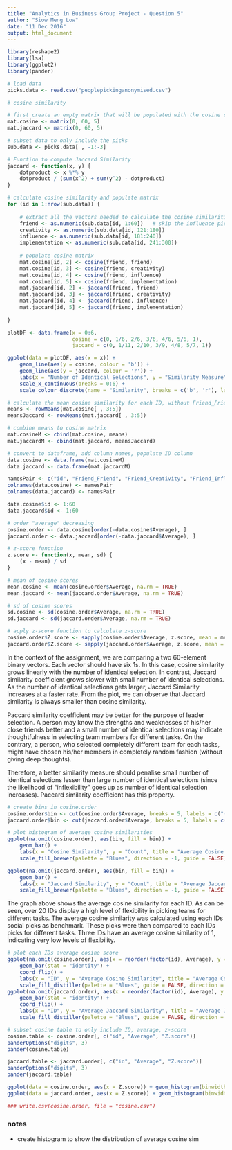```yaml
---
title: "Analytics in Business Group Project - Question 5"
author: "Siow Meng Low"
date: "11 Dec 2016"
output: html_document
---
```


```r
library(reshape2)
library(lsa)
library(ggplot2)
library(pander)
```

```r
# load data
picks.data <- read.csv("peoplepickinganonymised.csv")
```

```r
# cosine similarity

# first create an empty matrix that will be populated with the cosine similarity results
mat.cosine <- matrix(0, 60, 5)
mat.jaccard <- matrix(0, 60, 5)

# subset data to only include the picks
sub.data <- picks.data[ , -1:-3]

# Function to compute Jaccard Similarity
jaccard <- function(x, y) {
    dotproduct <- x %*% y
    dotproduct / (sum(x^2) + sum(y^2) - dotproduct)
}

# calculate cosine similarity and populate matrix
for (id in 1:nrow(sub.data)) {
    
    # extract all the vectors needed to calculate the cosine similarities
    friend <- as.numeric(sub.data[id, 1:60])   # skip the influence picks
    creativity <- as.numeric(sub.data[id, 121:180])
    influence <- as.numeric(sub.data[id, 181:240])
    implementation <- as.numeric(sub.data[id, 241:300])
    
    # populate cosine matrix
    mat.cosine[id, 2] <- cosine(friend, friend)
    mat.cosine[id, 3] <- cosine(friend, creativity)
    mat.cosine[id, 4] <- cosine(friend, influence)
    mat.cosine[id, 5] <- cosine(friend, implementation)
    mat.jaccard[id, 2] <- jaccard(friend, friend)
    mat.jaccard[id, 3] <- jaccard(friend, creativity)
    mat.jaccard[id, 4] <- jaccard(friend, influence)
    mat.jaccard[id, 5] <- jaccard(friend, implementation)
    
}

plotDF <- data.frame(x = 0:6, 
                     cosine = c(0, 1/6, 2/6, 3/6, 4/6, 5/6, 1), 
                     jaccard = c(0, 1/11, 2/10, 3/9, 4/8, 5/7, 1))

ggplot(data = plotDF, aes(x = x)) + 
    geom_line(aes(y = cosine, colour = 'b')) + 
    geom_line(aes(y = jaccard, colour = 'r')) + 
    labs(x = "Number of Identical Selections", y = "Similarity Measure") + 
    scale_x_continuous(breaks = 0:6) + 
    scale_colour_discrete(name = "Similarity", breaks = c('b', 'r'), labels = c("Cosine", "Jaccard"))

# calculate the mean cosine similarity for each ID, without Friend_Friend column
means <- rowMeans(mat.cosine[ , 3:5])
meansJaccard <- rowMeans(mat.jaccard[ , 3:5])

# combine means to cosine matrix
mat.cosineM <- cbind(mat.cosine, means)
mat.jaccardM <- cbind(mat.jaccard, meansJaccard)

# convert to dataframe, add column names, populate ID column
data.cosine <- data.frame(mat.cosineM)
data.jaccard <- data.frame(mat.jaccardM)

namesPair <- c("id", "Friend_Friend", "Friend_Creativity", "Friend_Influence", "Friend_Implementation", "Average")
colnames(data.cosine) <- namesPair
colnames(data.jaccard) <- namesPair

data.cosine$id <- 1:60
data.jaccard$id <- 1:60

# order "average" decreasing
cosine.order <- data.cosine[order(-data.cosine$Average), ]
jaccard.order <- data.jaccard[order(-data.jaccard$Average), ]

# z-score function
z.score <- function(x, mean, sd) {
    (x - mean) / sd
}

# mean of cosine scores
mean.cosine <- mean(cosine.order$Average, na.rm = TRUE)
mean.jaccard <- mean(jaccard.order$Average, na.rm = TRUE)

# sd of cosine scores
sd.cosine <- sd(cosine.order$Average, na.rm = TRUE)
sd.jaccard <- sd(jaccard.order$Average, na.rm = TRUE)

# apply z-score function to calculate z-score
cosine.order$Z.score <- sapply(cosine.order$Average, z.score, mean = mean.cosine, sd = sd.cosine)
jaccard.order$Z.score <- sapply(jaccard.order$Average, z.score, mean = mean.jaccard, sd = sd.jaccard)

```

In the context of the assignment, we are comparing a two 60-element binary vectors. Each vector should have six 1s. In this case, cosine similarity grows linearly with the number of identical selection. In contrast, Jaccard similarity coefficient grows slower with small number of identical selections. As the number of identical selections gets larger, Jaccard Similarity increases at a faster rate. From the plot, we can observe that Jaccard similarity is always smaller than cosine similarity.  

Paccard similarity coefficient may be better for the purpose of leader selection. A person may know the strengths and weaknesses of his/her close friends better and a small number of identical selections may indicate thoughtfulness in selecting team members for different tasks. On the contrary, a person, who selected completely different team for each tasks, might have chosen his/her members in completely random fashion (without giving deep thoughts).  

Therefore, a better similarity measure should penalise small number of identical selections lesser than large number of identical selections (since the likelihood of "inflexibility" goes up as number of identical selection increases). Paccard similarity coefficient has this property.  

```r
# create bins in cosine.order
cosine.order$bin <- cut(cosine.order$Average, breaks = 5, labels = c("(0,0.2]","(0.2,0.4]", "(0.4,0.6]","(0.6,0.8]","(0.8,1]"))
jaccard.order$bin <- cut(jaccard.order$Average, breaks = 5, labels = c("(0,0.2]","(0.2,0.4]", "(0.4,0.6]","(0.6,0.8]","(0.8,1]"))

# plot histogram of average cosine similarities
ggplot(na.omit(cosine.order), aes(bin, fill = bin)) + 
    geom_bar() + 
    labs(x = "Cosine Similarity", y = "Count", title = "Average Cosine Similarity Frequency") + 
    scale_fill_brewer(palette = "Blues", direction = -1, guide = FALSE)

ggplot(na.omit(jaccard.order), aes(bin, fill = bin)) + 
    geom_bar() + 
    labs(x = "Jaccard Similarity", y = "Count", title = "Average Jaccard Similarity Frequency") + 
    scale_fill_brewer(palette = "Blues", direction = -1, guide = FALSE)

```

The graph above shows the average cosine similarity for each ID. As can be seen, over 20 IDs display a high level of flexibility in picking teams for different tasks. The average cosine similarity was calculated using each IDs social picks as benchmark. These picks were then compared to each IDs picks for different tasks. Three IDs have an average cosine similarity of 1, indicating very low levels of flexibility. 

```r
# plot each IDs average cosine score
ggplot(na.omit(cosine.order), aes(x = reorder(factor(id), Average), y = Average, fill = Average)) + 
    geom_bar(stat = "identity") + 
    coord_flip() + 
    labs(x = "ID", y = "Average Cosine Similarity", title = "Average Cosine Similarity by ID") + 
    scale_fill_distiller(palette = "Blues", guide = FALSE, direction = 1)
ggplot(na.omit(jaccard.order), aes(x = reorder(factor(id), Average), y = Average, fill = Average)) + 
    geom_bar(stat = "identity") + 
    coord_flip() + 
    labs(x = "ID", y = "Average Jaccard Similarity", title = "Average Jaccard Similarity by ID") + 
    scale_fill_distiller(palette = "Blues", guide = FALSE, direction = 1)

```

```r
# subset cosine table to only include ID, average, z-score
cosine.table <- cosine.order[, c("id", "Average", "Z.score")]
panderOptions("digits", 3)
pander(cosine.table)

jaccard.table <- jaccard.order[, c("id", "Average", "Z.score")]
panderOptions("digits", 3)
pander(jaccard.table)

ggplot(data = cosine.order, aes(x = Z.score)) + geom_histogram(binwidth = 0.25)
ggplot(data = jaccard.order, aes(x = Z.score)) + geom_histogram(binwidth = 0.25)

### write.csv(cosine.order, file = "cosine.csv")
```

### notes
- create histogram to show the distribution of average cosine sim

